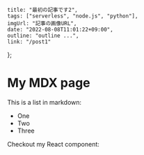     title: "最初の記事です2",
    tags: ["serverless", "node.js", "python"],
    imgUrl: "記事の画像URL",
    date: "2022-08-08T11:01:22+09:00",
    outline: "outline ...",
    link: "/post1"
};

# My MDX page

This is a list in markdown:

- One
- Two
- Three

Checkout my React component:
